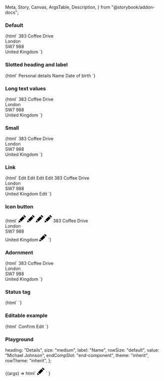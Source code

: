   Meta,
  Story,
  Canvas,
  ArgsTable,
  Description,
} from "@storybook/addon-docs";

<Meta title="Web Components/Data list" component="ic-data-list" />

<Description markdown={readme} />

### Default

<Canvas>
  <Story name="Default">
    {html`<ic-data-list heading="Personal details">
      <ic-data-row label="Name" value="Michael Johnson"></ic-data-row>
      <ic-data-row label="Date of birth" value="16 October 1995"></ic-data-row>
      <ic-data-row label="Telephone" value="07449 7654873"></ic-data-row>
      <ic-data-row label="Email" value="mjohnson@coffee.gov"></ic-data-row>
      <ic-data-row label="Address">
        <ic-typography variant="body" slot="value">
          383 Coffee Drive
          <br />
          London
          <br />
          SW7 988
          <br />
          United Kingdom
        </ic-typography>
      </ic-data-row>
    </ic-data-list>`}
  </Story>
</Canvas>

### Slotted heading and label

<Canvas>
  <Story name="Slotted heading and label">
    {html`<ic-data-list>
      <ic-typography variant="h3" slot="heading"
        >Personal details</ic-typography
      >
      <ic-data-row value="Michael Johnson">
        <ic-typography variant="subtitle-large" slot="label"
          >Name</ic-typography
        >
      </ic-data-row>
      <ic-data-row value="16 October 1995">
        <ic-typography variant="subtitle-large" slot="label"
          >Date of birth</ic-typography
        >
      </ic-data-row>
    </ic-data-list>`}
  </Story>
</Canvas>

### Long text values

<Canvas>
  <Story name="Long text values">
    {html`<ic-data-list
      heading="Lorem ipsum dolor sit amet, consectetur adipiscing elit, sed do eiusmod tempor incididunt ut labore et dolore magna aliqua"
    >
      <ic-data-row
        label="Lorem ipsum dolor sit amet, consectetur adipiscing elit"
        value="Michael Johnson"
      ></ic-data-row>
      <ic-data-row label="Date of birth" value="16 October 1995"></ic-data-row>
      <ic-data-row label="Telephone" value="07449 7654873"></ic-data-row>
      <ic-data-row label="Email" value="mjohnson@coffee.gov"></ic-data-row>
      <ic-data-row
        label="Address"
        value="Lorem ipsum dolor sit amet, consectetur adipiscing elit, sed do eiusmod tempor incididunt ut labore et dolore magna aliqua. Ut enim ad minim veniam, quis nostrud exercitation ullamco laboris nisi ut aliquip ex ea commodo consequat"
      ></ic-data-row>
      <ic-data-row label="Second address">
        <ic-typography variant="body" slot="value">
          383 Coffee Drive
          <br />
          London
          <br />
          SW7 988
          <br />
          United Kingdom
        </ic-typography>
      </ic-data-row>
    </ic-data-list>`}
  </Story>
</Canvas>

### Small

<Canvas>
  <Story name="Small">
    {html`<ic-data-list heading="Personal details" size="small">
      <ic-data-row label="Name" value="Michael Johnson"></ic-data-row>
      <ic-data-row label="Date of birth" value="16 October 1995"></ic-data-row>
      <ic-data-row label="Telephone" value="07449 7654873"></ic-data-row>
      <ic-data-row label="Email" value="mjohnson@coffee.gov"></ic-data-row>
      <ic-data-row label="Address">
        <ic-typography variant="body" slot="value">
          383 Coffee Drive
          <br />
          London
          <br />
          SW7 988
          <br />
          United Kingdom
        </ic-typography>
      </ic-data-row>
    </ic-data-list>`}
  </Story>
</Canvas>

### Link

<Canvas>
  <Story name="Link">
    {html`<ic-data-list heading="Personal details">
      <ic-data-row label="Name" value="Michael Johnson">
        <ic-link href="#" slot="end-component"> Edit </ic-link>
      </ic-data-row>
      <ic-data-row label="Date of birth" value="16 October 1995">
        <ic-link href="#" slot="end-component"> Edit </ic-link>
      </ic-data-row>
      <ic-data-row label="Telephone" value="07449 7654873">
        <ic-link href="#" slot="end-component"> Edit </ic-link>
      </ic-data-row>
      <ic-data-row label="Email" value="mjohnson@coffee.gov">
        <ic-link href="#" slot="end-component"> Edit </ic-link>
      </ic-data-row>
      <ic-data-row label="Address">
        <ic-typography variant="body" slot="value">
          383 Coffee Drive
          <br />
          London
          <br />
          SW7 988
          <br />
          United Kingdom
        </ic-typography>
        <ic-link href="#" slot="end-component"> Edit </ic-link>
      </ic-data-row>
    </ic-data-list>`}
  </Story>
</Canvas>

### Icon button

<Canvas>
  <Story name="Icon button">
    {html`<ic-data-list heading="Personal details">
      <ic-data-row label="Name" value="Michael Johnson">
        <ic-button variant="icon" aria-label="Edit" slot="end-component">
          <svg
            xmlns="http://www.w3.org/2000/svg"
            width="24"
            height="24"
            viewBox="0 0 24 24"
          >
            <path
              d="M7.127 22.562l-7.127 1.438 1.438-7.128 5.689 5.69zm1.414-1.414l11.228-11.225-5.69-5.692-11.227 11.227 5.689 5.69zm9.768-21.148l-2.816 2.817 5.691 5.691 2.816-2.819-5.691-5.689z"
            />
          </svg>
        </ic-button>
      </ic-data-row>
      <ic-data-row label="Date of birth" value="16 October 1995">
        <ic-button variant="icon" aria-label="Edit" slot="end-component">
          <svg
            xmlns="http://www.w3.org/2000/svg"
            width="24"
            height="24"
            viewBox="0 0 24 24"
          >
            <path
              d="M7.127 22.562l-7.127 1.438 1.438-7.128 5.689 5.69zm1.414-1.414l11.228-11.225-5.69-5.692-11.227 11.227 5.689 5.69zm9.768-21.148l-2.816 2.817 5.691 5.691 2.816-2.819-5.691-5.689z"
            />
          </svg>
        </ic-button>
      </ic-data-row>
      <ic-data-row label="Telephone" value="07449 7654873">
        <ic-button variant="icon" aria-label="Edit" slot="end-component">
          <svg
            xmlns="http://www.w3.org/2000/svg"
            width="24"
            height="24"
            viewBox="0 0 24 24"
          >
            <path
              d="M7.127 22.562l-7.127 1.438 1.438-7.128 5.689 5.69zm1.414-1.414l11.228-11.225-5.69-5.692-11.227 11.227 5.689 5.69zm9.768-21.148l-2.816 2.817 5.691 5.691 2.816-2.819-5.691-5.689z"
            />
          </svg>
        </ic-button>
      </ic-data-row>
      <ic-data-row label="Email" value="mjohnson@coffee.gov">
        <ic-button variant="icon" aria-label="Edit" slot="end-component">
          <svg
            xmlns="http://www.w3.org/2000/svg"
            width="24"
            height="24"
            viewBox="0 0 24 24"
          >
            <path
              d="M7.127 22.562l-7.127 1.438 1.438-7.128 5.689 5.69zm1.414-1.414l11.228-11.225-5.69-5.692-11.227 11.227 5.689 5.69zm9.768-21.148l-2.816 2.817 5.691 5.691 2.816-2.819-5.691-5.689z"
            />
          </svg>
        </ic-button>
      </ic-data-row>
      <ic-data-row label="Address">
        <ic-typography variant="body" slot="value">
          383 Coffee Drive
          <br />
          London
          <br />
          SW7 988
          <br />
          United Kingdom
        </ic-typography>
        <ic-button variant="icon" aria-label="Edit" slot="end-component">
          <svg
            xmlns="http://www.w3.org/2000/svg"
            width="24"
            height="24"
            viewBox="0 0 24 24"
          >
            <path
              d="M7.127 22.562l-7.127 1.438 1.438-7.128 5.689 5.69zm1.414-1.414l11.228-11.225-5.69-5.692-11.227 11.227 5.689 5.69zm9.768-21.148l-2.816 2.817 5.691 5.691 2.816-2.819-5.691-5.689z"
            />
          </svg>
        </ic-button>
      </ic-data-row>
    </ic-data-list>`}
  </Story>
</Canvas>

### Adornment

<Canvas>
  <Story name="Adornment">
    {html`<ic-data-list heading="Personal details">
      <ic-data-row label="Name" value="Michael Johnson">
        <ic-status-tag
          status="success"
          label="confirmed"
          variant="filled"
          slot="end-component"
        >
        </ic-status-tag>
      </ic-data-row>
      <ic-data-row label="Date of birth" value="16 October 1995">
        <ic-status-tag
          status="warning"
          label="in review"
          variant="filled"
          slot="end-component"
        />
      </ic-data-row>
      <ic-data-row label="Telephone" value="07449 7654873">
        <ic-status-tag
          status="warning"
          label="in review"
          variant="filled"
          slot="end-component"
        />
      </ic-data-row>
      <ic-data-row label="Email" value="mjohnson@coffee.gov">
        <ic-status-tag
          status="success"
          label="confirmed"
          variant="filled"
          slot="end-component"
        />
      </ic-data-row>
      <ic-data-row label="Address">
        <ic-typography variant="body" slot="value">
          383 Coffee Drive
          <br />
          London
          <br />
          SW7 988
          <br />
          United Kingdom
        </ic-typography>
        <ic-status-tag
          label="not confirmed"
          variant="filled"
          slot="end-component"
        />
      </ic-data-row>
    </ic-data-list>`}
  </Story>
</Canvas>

### Status tag

<Canvas>
  <Story name="Status tag">
    {html` <ic-data-list heading="Personal details">
      <ic-data-row label="Name"
        ><ic-status-tag
          status="success"
          label="approved"
          variant="filled"
          slot="value"
      /></ic-data-row>
      <ic-data-row label="Date of birth"
        ><ic-status-tag
          status="success"
          label="approved"
          variant="filled"
          slot="value"
      /></ic-data-row>
      <ic-data-row label="Telephone"
        ><ic-status-tag
          status="success"
          label="approved"
          variant="filled"
          slot="value"
      /></ic-data-row>
      <ic-data-row label="Address"
        ><ic-status-tag
          status="success"
          label="approved"
          variant="filled"
          slot="value"
      /></ic-data-row>
      <ic-data-row label="Email"
        ><ic-status-tag
          status="success"
          label="approved"
          variant="filled"
          slot="value"
      /></ic-data-row>
    </ic-data-list>`}
  </Story>
</Canvas>

### Editable example

<Canvas>
  <Story name="Editable example">
    {html`<ic-data-list heading="Personal details">
        <ic-data-row label="Name">
          <ic-text-field
            slot="value"
            label="Name"
            value="Michael Johnson"
            readonly
            hide-label
            full-width
          />
        </ic-data-row>
        <ic-data-row label="Date of birth">
          <ic-text-field
            slot="value"
            label="Date of birth"
            value="16 October 1995"
            readonly
            hide-label
            full-width
          />
        </ic-data-row>
        <ic-data-row label="Telephone">
          <ic-text-field
            slot="value"
            label="Telephone"
            value="07449 7654873"
            readonly
            hide-label
            full-width
          />
        </ic-data-row>
        <ic-data-row label="Email">
          <ic-text-field
            slot="value"
            label="Email"
            value="mjohnson@coffee.gov"
            readonly
            hide-label
            full-width
          />
        </ic-data-row>
        <ic-data-row label="Address">
          <ic-text-field
            slot="value"
            label="Address"
            value="383 Coffee Drive, London, SW7 988, United Kingdom"
            readonly
            hide-label
            full-width
          />
        </ic-data-row>
      </ic-data-list>
      <ic-button
        onclick="
        var textFields = document.querySelectorAll('ic-text-field');
        for (var i=0; i < textFields.length; i++) {
          textFields[i].setAttribute('readonly', '');
        }"
        style="margin-right: var(--ic-space-md);margin-top: var(--ic-space-lg);"
      >
        Confirm
      </ic-button>
      <ic-button
        onclick="
        var textFields = document.querySelectorAll('ic-text-field');
        for (var i=0; i < textFields.length; i++) {
          textFields[i].removeAttribute('readonly');
        }"
        variant="secondary"
        style="margin-top: var(--ic-space-lg);"
      >
        Edit
      </ic-button>`}
  </Story>
</Canvas>

### Playground

  heading: "Details",
  size: "medium",
  label: "Name",
  rowSize: "default",
  value: "Michael Johnson",
  endCompSlot: "end-component",
  theme: "inherit",
  rowTheme: "inherit",
};

<Canvas>
  <Story
    args={defaultArgs}
    argTypes={{
      size: {
        options: ["medium", "small"],
        control: {
          type: "inline-radio",
        },
      },
      rowSize: {
        options: ["medium", "small"],
        control: {
          type: "inline-radio",
        },
      },
      endCompSlot: {
        options: ["end-component", ""],
        control: {
          type: "select",
        },
      },
      theme: {
        options: ["inherit", "light", "dark"],
        control: {
          type: "inline-radio",
        },
      },
      rowTheme: {
        options: ["inherit", "light", "dark"],
        control: {
          type: "inline-radio",
        },
      },
    }}
    name="Playground"
  >
    {(args) =>
      html`<ic-data-list
        heading=${args.heading}
        size=${args.size}
        theme=${args.theme}
      >
        <ic-data-row
          label=${args.label}
          value=${args.value}
          size=${args.rowSize}
          theme=${args.rowTheme}
        >
          <ic-button variant="icon" aria-label="Edit" slot=${args.endCompSlot}>
            <svg
              xmlns="http://www.w3.org/2000/svg"
              width="24"
              height="24"
              viewBox="0 0 24 24"
            >
              <path
                d="M7.127 22.562l-7.127 1.438 1.438-7.128 5.689 5.69zm1.414-1.414l11.228-11.225-5.69-5.692-11.227 11.227 5.689 5.69zm9.768-21.148l-2.816 2.817 5.691 5.691 2.816-2.819-5.691-5.689z"
              />
            </svg>
          </ic-button>
        </ic-data-row>
        <ic-data-row
          label="Date of birth"
          value="16 October 1995"
        ></ic-data-row>
        <ic-data-row label="Telephone" value="07449 7654873"></ic-data-row>
      </ic-data-list>`
    }
  </Story>
</Canvas>
